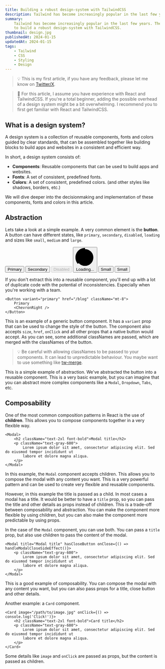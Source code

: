 ```yaml
---
title: Building a robust design-system with TailwindCSS
description: Tailwind has become increasingly popular in the last few years. It's a utility-first CSS framework that gives you incredible flexibility. How can you use it to build a robust design-system?
summary:
    Tailwind has become increasingly popular in the last few years. The utility first nature of the framework gives you an incredible amount of flexibility. However, the “copy-paste” culture that comes with it can be a double-edged sword. In this article, I'll walk you through the concepts of “composability” and “abstraction” and how you can use them
    to build a robust design-system with TailwindCSS.
thumbnail: design.jpg
publishedAt: 2024-01-15
updatedAt: 2024-01-15
tags:
    - Tailwind
    - CSS
    - Styling
    - Design
---
```


> 💡 This is my first article, if you have any feedback, please let me know on [Twitter/X](https://twitter.com/WillemJaap_).

> 🧠 For this article, I assume you have experience with React and TailwindCSS. If you're a total beginner, adding the possible overhead of a design system might be a bit overwhelming. I recommend you to first get familiar with React and TailwindCSS.

## What is a design system?

A design system is a collection of reusable components, fonts and colors guided by clear standards, that can be assembled together like building blocks to build apps and websites in a consistent and efficient way.

In short, a design system consists of:

-   **Components**: Reusable components that can be used to build apps and websites.
-   **Fonts**: A set of consistent, predefined fonts.
-   **Colors**: A set of consistent, predefined colors. (and other styles like shadows, borders, etc.)

We will dive deeper into the decisionmaking and implementation of these components, fonts and colors in this article.

## Abstraction

Lets take a look at a simple example. A very common element is the **button**. A button can have different states, like `primary`, `secondary`, `disabled`, `loading` and sizes like `small`, `medium` and `large`.

<div className="border border-neutral-800 rounded-xl p-6 not-prose flex flex-wrap items-center gap-4 my-8">
    <button className="px-5 py-2 bg-violet-600 text-white rounded-md shadow-md">Primary</button>
    <button className="px-5 py-2 bg-gray-200 text-gray-600 rounded-md shadow-md">Secondary</button>
    <button
        className="px-5 py-2 bg-gray-500 text-white rounded-md shadow-md disabled:opacity-50 disabled:cursor-not-allowed"
        disabled>
        Disabled
    </button>
    <button className="flex items-center px-5 py-2 bg-violet-600 text-white rounded-md shadow-md">
        <svg className="animate-spin h-5 w-5 -ml-1 mr-3" viewBox="0 0 24 24">
            <circle
                className="opacity-25"
                cx="12"
                cy="12"
                r="10"
                stroke="currentColor"
                strokeWidth="4"></circle>
            <path
                className="opacity-75"
                fill="currentColor"
                d="M4 12a8 8 0 018-8V0C5.373 0 0 5.373 0 12h4zm2 5.291A7.962 7.962 0 014 12H0c0 3.042 1.135 5.824 3 7.938l3-2.647z"></path>
        </svg>
        Loading...
    </button>
    <span className="block w-[1px] h-8 bg-charade-500 mx-2" />
    <button className="px-4 py-1 bg-violet-600 text-white rounded-md shadow-md text-sm">
        Small
    </button>
    <button className="px-4 py-1 bg-gray-200 text-gray-600 rounded-md shadow-md text-sm">
        Small
    </button>
</div>

If you don't extract this into a reusable component, you'll end up with a lot of duplicate code with the potential of inconsistencies. Especially when you're working with a team.

```tsx
<Button variant="primary" href="/blog" className="mt-8">
    Primary
    <ChevronRight />
</Button>
```

This is an example of a generic button component. It has a `variant` prop that can be used to change the style of the button. The component also accepts `size`, `href`, `onClick` and all other props that a native button would accept. As you can see, some additional classNames are passed, which are merged with the classNames of the button.

> 💡 Be careful with allowing classNames to be passed to your components. It can lead to unpredictable behaviour. You maybe want to use something like [tw-merge](https://github.com/dcastil/tailwind-merge).

This is a simple example of abstraction. We've abstracted the button into a reusable component. This is a very basic example, but you can imagine that you can abstract more complex components like a `Modal`, `Dropdown`, `Tabs`, etc.

## Composability

One of the most common composition patterns in React is the use of **children**. This allows you to compose components together in a very flexible way.

```tsx
<Modal>
    <h2 className="text-2xl font-bold">Modal title</h2>
    <p className="text-gray-600">
        Lorem ipsum dolor sit amet, consectetur adipiscing elit. Sed do eiusmod tempor incididunt ut
        labore et dolore magna aliqua.
    </p>
</Modal>
```

In this example, the `Modal` component accepts children. This allows you to compose the modal with any content you want. This is a very powerful pattern and can be used to create very flexible and reusable components.

However, in this example the title is passed as a child. In most cases a modal has a title. It would be better to have a `title` prop, so you can pass the title and other details as props instead of children. This is a trade-off between composability and abstraction. You can make the component more flexible by using children, but you can also make the component more predictable by using props.

In the case of the `Modal` component, you can use both. You can pass a `title` prop, but also use children to pass the content of the modal.

```tsx
<Modal title="Modal title" hasCloseButton onClose={() => handleModalCloseSideEffect()}>
    <p className="text-gray-600">
        Lorem ipsum dolor sit amet, consectetur adipiscing elit. Sed do eiusmod tempor incididunt ut
        labore et dolore magna aliqua.
    </p>
</Modal>
```

This is a good example of composability. You can compose the modal with any content you want, but you can also pass props for a title, close button and other details.

Another example: a `Card` component.

```tsx
<Card image="/path/to/image.jpg" onClick={() => console.log('Click!')}>
    <h2 className="text-2xl font-bold">Card title</h2>
    <p className="text-gray-600">
        Lorem ipsum dolor sit amet, consectetur adipiscing elit. Sed do eiusmod tempor incididunt ut
        labore et dolore magna aliqua.
    </p>
</Card>
```

Some details like `image` and `onClick` are passed as props, but the content is passed as children.
